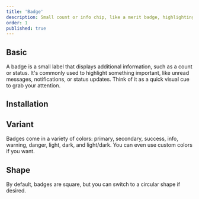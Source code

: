 ```yaml
---
title: 'Badge'
description: Small count or info chip, like a merit badge, highlighting status or providing quick alerts at a glance.
order: 1
published: true
---
```


## Basic

A badge is a small label that displays additional information, such as a count or status. It's commonly used to highlight something important, like unread messages, notifications, or status updates. Think of it as a quick visual cue to grab your attention.

<Demo component='statuses/badge-demo' />

## Installation

<Install component='badge' />

## Variant

Badges come in a variety of colors: primary, secondary, success, info, warning, danger, light, dark, and light/dark. You can even use custom colors if you want.

<Demo component='statuses/badge-variant-demo' />

## Shape

By default, badges are square, but you can switch to a circular shape if desired.

<Demo component='statuses/badge-shape-demo' />
